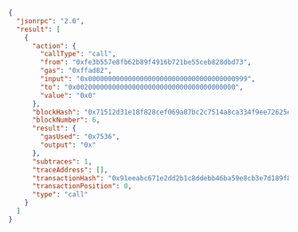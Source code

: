
<Tabs>
  <TabItem value="JSON">

```json
{
  "jsonrpc": "2.0",
  "result": [
    {
      "action": {
        "callType": "call",
        "from": "0xfe3b557e8fb62b89f4916b721be55ceb828dbd73",
        "gas": "0xffad82",
        "input": "0x0000000000000000000000000000000000000999",
        "to": "0x0020000000000000000000000000000000000000",
        "value": "0x0"
      },
      "blockHash": "0x71512d31e18f828cef069a87bc2c7514a8ca334f9ee72625efdf5cc2d43768dd",
      "blockNumber": 6,
      "result": {
        "gasUsed": "0x7536",
        "output": "0x"
      },
      "subtraces": 1,
      "traceAddress": [],
      "transactionHash": "0x91eeabc671e2dd2b1c8ddebb46ba59e8cb3e7d189f80bcc868a9787728c6e59e",
      "transactionPosition": 0,
      "type": "call"
    }
  ]
}
```

  </TabItem>
</Tabs>

